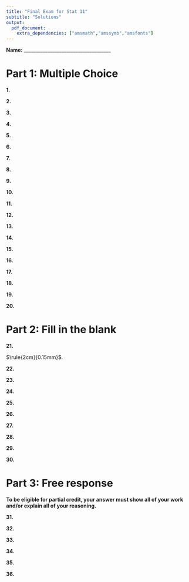 ```yaml
---
title: "Final Exam for Stat 11"
subtitle: "Solutions"
output:
  pdf_document: 
    extra_dependencies: ["amsmath","amssymb","amsfonts"]
---
```

\vspace{4mm}
**Name:** _____________________________________


# Part 1: Multiple Choice

**1.**  

\vspace{1cm}
**2.**   

\vspace{1cm}
**3.**  

\vspace{1cm}
**4.**  

\vspace{1cm}
**5.**  

\vspace{1cm}
**6.**  

\vspace{1cm}
**7.**   

\vspace{1cm}
**8.**  

\vspace{1cm}
**9.**   


\vspace{1cm}
**10.**   


\vspace{1cm}
**11.**   


\vspace{1cm}
**12.**   


\vspace{1cm}
**13.**   


\vspace{1cm}
**14.**   


\vspace{1cm}
**15.**   


\vspace{1cm}
**16.**   


\vspace{1cm}
**17.**   


\vspace{1cm}
**18.**   


\vspace{1cm}
**19.**   


\vspace{1cm}
**20.**   


# Part 2: Fill in the blank

**21.**  

\vspace{1cm}

$\rule{2cm}{0.15mm}$.


\vspace{1cm}
**22.**  


\vspace{1cm}
**23.**   


\vspace{1cm}
**24.**   
 
\vspace{1cm}
**25.**  

\vspace{1cm}
**26.**

\vspace{1cm}
**27.**

\vspace{1cm}
**28.**

\vspace{1cm}
**29.**

\vspace{1cm}
**30.**

# Part 3: Free response 

**To be eligible for partial credit, your answer must show all of your work and/or explain all of your reasoning.**

\vspace{1cm}
**31.** 

\vspace{1cm}
**32.**   

\vspace{1cm}
**33.**    

\vspace{1cm}
**34.**

\vspace{1cm}
**35.**

\vspace{1cm}
**36.** 
 